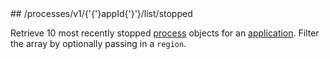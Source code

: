
<MethodPill method="get" />
## /processes/v1/{'{'}appId{'}'}/list/stopped

Retrieve 10 most recently stopped [process](https://hathora.dev/docs/concepts/hathora-entities#process) objects for an [application](https://hathora.dev/docs/concepts/hathora-entities#application). Filter the array by optionally passing in a `region`.
